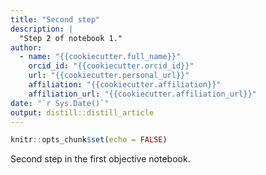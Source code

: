 ```yaml
---
title: "Second step"
description: |
  "Step 2 of notebook 1."
author:
  - name: "{{cookiecutter.full_name}}"
    orcid_id: "{{cookiecutter.orcid_id}}"
    url: "{{cookiecutter.personal_url}}"
    affiliation: "{{cookiecutter.affiliation}}"
    affiliation_url: "{{cookiecutter.affiliation_url}}"
date: "`r Sys.Date()`"
output: distill::distill_article
---
```


```r
knitr::opts_chunk$set(echo = FALSE)
```

Second step in the first objective notebook.
